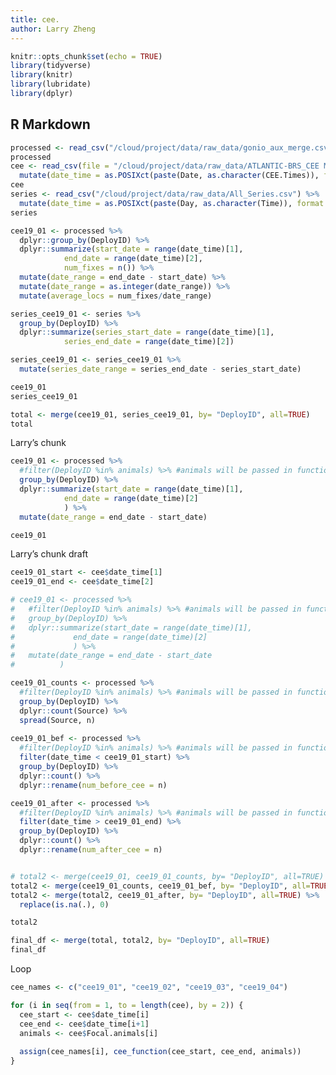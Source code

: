 ```yaml
---
title: cee.
author: Larry Zheng
---
```


```r
knitr::opts_chunk$set(echo = TRUE)
library(tidyverse)
library(knitr)
library(lubridate)
library(dplyr)
```

## R Markdown

```r
processed <- read_csv("/cloud/project/data/raw_data/gonio_aux_merge.csv")
processed
cee <- read_csv(file = "/cloud/project/data/raw_data/ATLANTIC-BRS_CEE Metadata.csv") %>%
  mutate(date_time = as.POSIXct(paste(Date, as.character(CEE.Times)), format = "%m/%d/%y %H:%M:%S"))
cee
series <- read_csv("/cloud/project/data/raw_data/All_Series.csv") %>%
  mutate(date_time = as.POSIXct(paste(Day, as.character(Time)), format = "%d-%B-%Y %H:%M:%S"))
series
```


```r
cee19_01 <- processed %>%
  dplyr::group_by(DeployID) %>%
  dplyr::summarize(start_date = range(date_time)[1],
            end_date = range(date_time)[2],
            num_fixes = n()) %>%
  mutate(date_range = end_date - start_date) %>%
  mutate(date_range = as.integer(date_range)) %>%
  mutate(average_locs = num_fixes/date_range)

series_cee19_01 <- series %>%
  group_by(DeployID) %>%
  dplyr::summarize(series_start_date = range(date_time)[1],
            series_end_date = range(date_time)[2])

series_cee19_01 <- series_cee19_01 %>%
  mutate(series_date_range = series_end_date - series_start_date)

cee19_01
series_cee19_01

total <- merge(cee19_01, series_cee19_01, by= "DeployID", all=TRUE)
total
```


Larry's chunk
```r
cee19_01 <- processed %>%
  #filter(DeployID %in% animals) %>% #animals will be passed in function call: animals in a particular CEE
  group_by(DeployID) %>%
  dplyr::summarize(start_date = range(date_time)[1],
            end_date = range(date_time)[2]
            ) %>% 
  mutate(date_range = end_date - start_date)

cee19_01
```


Larry's chunk draft
```r
cee19_01_start <- cee$date_time[1]
cee19_01_end <- cee$date_time[2]

# cee19_01 <- processed %>%
#   #filter(DeployID %in% animals) %>% #animals will be passed in function call: animals in a particular CEE
#   group_by(DeployID) %>%
#   dplyr::summarize(start_date = range(date_time)[1],
#             end_date = range(date_time)[2]
#             ) %>% 
#   mutate(date_range = end_date - start_date
#          )

cee19_01_counts <- processed %>%
  #filter(DeployID %in% animals) %>% #animals will be passed in function call: animals in a particular CEE
  group_by(DeployID) %>%
  dplyr::count(Source) %>%
  spread(Source, n)
  
cee19_01_bef <- processed %>%
  #filter(DeployID %in% animals) %>% #animals will be passed in function call: animals in a particular CEE
  filter(date_time < cee19_01_start) %>%
  group_by(DeployID) %>%
  dplyr::count() %>%
  dplyr::rename(num_before_cee = n)

cee19_01_after <- processed %>%
  #filter(DeployID %in% animals) %>% #animals will be passed in function call: animals in a particular CEE
  filter(date_time > cee19_01_end) %>%
  group_by(DeployID) %>%
  dplyr::count() %>%
  dplyr::rename(num_after_cee = n)


# total2 <- merge(cee19_01, cee19_01_counts, by= "DeployID", all=TRUE)
total2 <- merge(cee19_01_counts, cee19_01_bef, by= "DeployID", all=TRUE)
total2 <- merge(total2, cee19_01_after, by= "DeployID", all=TRUE) %>% 
  replace(is.na(.), 0)

total2
```


```r
final_df <- merge(total, total2, by= "DeployID", all=TRUE)
final_df
```




Loop
```r
cee_names <- c("cee19_01", "cee19_02", "cee19_03", "cee19_04")

for (i in seq(from = 1, to = length(cee), by = 2)) {
  cee_start <- cee$date_time[i]
  cee_end <- cee$date_time[i+1]
  animals <- cee$Focal.animals[i]
  
  assign(cee_names[i], cee_function(cee_start, cee_end, animals))
}
```
